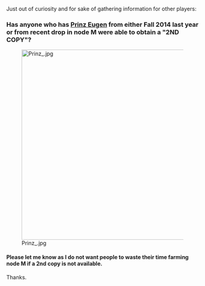 Just out of curiosity and for sake of gathering information for other players:

===Has anyone who has [[Prinz Eugen]] from either Fall 2014 last year or from recent drop in node M were able to obtain a "2ND COPY"?===
[[File:Prinz_.jpg|thumb|left|500px]]












====Please let me know as I do not want people to waste their time farming node M if a 2nd copy is not available.====

Thanks.<ac_metadata title="[Fall 2015] Prinz Eugen &quot;2nd Copy&quot; Drop Confirmation Required" related_topics="Fall 2015 Event"> </ac_metadata>